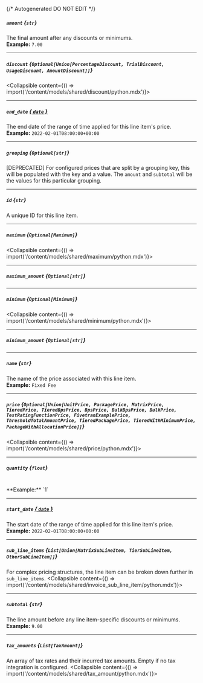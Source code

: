 {/* Autogenerated DO NOT EDIT  */}

##### `amount` *{`str`}*
The final amount after any discounts or minimums.
<br/>
**Example:** `7.00`

---
##### `discount` *{`Optional[Union[PercentageDiscount, TrialDiscount, UsageDiscount, AmountDiscount]]`}*
<Collapsible content={() => import('/content/models/shared/discount/python.mdx')}>
</Collapsible>

---
##### `end_date` [*{ `date` }*](https://docs.python.org/3/library/datetime.html#date-objects)
The end date of the range of time applied for this line item's price.
<br/>
**Example:** `2022-02-01T08:00:00+00:00`

---
##### `grouping` *{`Optional[str]`}*
[DEPRECATED] For configured prices that are split by a grouping key, this will be populated with the key and a value. The `amount` and `subtotal` will be the values for this particular grouping.

---
##### `id` *{`str`}*
A unique ID for this line item.

---
##### `maximum` *{`Optional[Maximum]`}*
<Collapsible content={() => import('/content/models/shared/maximum/python.mdx')}>
</Collapsible>

---
##### `maximum_amount` *{`Optional[str]`}*

---
##### `minimum` *{`Optional[Minimum]`}*
<Collapsible content={() => import('/content/models/shared/minimum/python.mdx')}>
</Collapsible>

---
##### `minimum_amount` *{`Optional[str]`}*

---
##### `name` *{`str`}*
The name of the price associated with this line item.
<br/>
**Example:** `Fixed Fee`

---
##### `price` *{`Optional[Union[UnitPrice, PackagePrice, MatrixPrice, TieredPrice, TieredBpsPrice, BpsPrice, BulkBpsPrice, BulkPrice, TestRatingFunctionPrice, FivetranExamplePrice, ThresholdTotalAmountPrice, TieredPackagePrice, TieredWithMinimumPrice, PackageWithAllocationPrice]]`}*
<Collapsible content={() => import('/content/models/shared/price/python.mdx')}>
</Collapsible>

---
##### `quantity` *{`float`}*
<br/>
**Example:** `1`

---
##### `start_date` [*{ `date` }*](https://docs.python.org/3/library/datetime.html#date-objects)
The start date of the range of time applied for this line item's price.
<br/>
**Example:** `2022-02-01T08:00:00+00:00`

---
##### `sub_line_items` *{`List[Union[MatrixSubLineItem, TierSubLineItem, OtherSubLineItem]]`}*
For complex pricing structures, the line item can be broken down further in `sub_line_items`.
<Collapsible content={() => import('/content/models/shared/invoice_sub_line_item/python.mdx')}>
</Collapsible>

---
##### `subtotal` *{`str`}*
The line amount before any line item\-specific discounts or minimums.
<br/>
**Example:** `9.00`

---
##### `tax_amounts` *{`List[TaxAmount]`}*
An array of tax rates and their incurred tax amounts. Empty if no tax integration is configured.
<Collapsible content={() => import('/content/models/shared/tax_amount/python.mdx')}>
</Collapsible>

